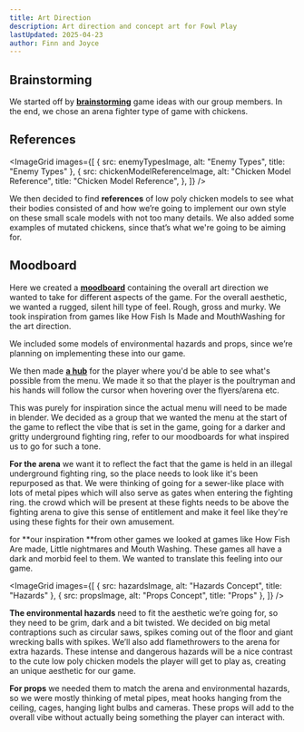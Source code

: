 ```yaml
---
title: Art Direction
description: Art direction and concept art for Fowl Play
lastUpdated: 2025-04-23
author: Finn and Joyce
---
```





## Brainstorming

We started off by [**brainstorming**](/ideas/brainstorm) game ideas with our group members. In the end, we chose an arena fighter type of game with chickens.

## References

<ImageGrid
  images={[
    { src: enemyTypesImage, alt: "Enemy Types", title: "Enemy Types" },
    {
      src: chickenModelReferenceImage,
      alt: "Chicken Model Reference",
      title: "Chicken Model Reference",
    },
  ]}
/>

We then decided to find **references** of low poly chicken models to see what their bodies consisted of and how we’re going to implement our own style on these small scale models with not too many details. We also added some examples of mutated chickens, since that’s what we're going to be aiming for.

## Moodboard

Here we created a [**moodboard**](/fowl-play/production/pitches/pitch-document/#mood-board) containing the overall art direction we wanted to take for different aspects of the game. For the overall aesthetic, we wanted a rugged, silent hill type of feel. Rough, gross and murky. We took inspiration from games like How Fish Is Made and MouthWashing for the art direction.

We included some models of environmental hazards and props, since we’re planning on implementing these into our game.

We then made [**a hub**](/ideas/initial-ideas/#interface) for the player where you'd be able to see what's possible from the menu. We made it so that the player is the poultryman and his hands will follow the cursor when hovering over the flyers/arena etc.

This was purely for inspiration since the actual menu will need to be made in blender. We decided as a group that we wanted the menu at the start of the game to reflect the vibe that is set in the game, going for a darker and gritty underground fighting ring, refer to our moodboards for what inspired us to go for such a tone.

**For the arena** we want it to reflect the fact that the game is held in an illegal underground fighting ring, so the place needs to look like it's been repurposed as that. We were thinking of going for a sewer-like place with lots of metal pipes which will also serve as gates when entering the fighting ring. the crowd which will be present at these fights needs to be above the fighting arena to give this sense of entitlement and make it feel like they're using these fights for their own amusement.

for **our inspiration **from other games we looked at games like How Fish Are made, Little nightmares and Mouth Washing. These games all have a dark and morbid feel to them. We wanted to translate this feeling into our game.

<ImageGrid
  images={[
    { src: hazardsImage, alt: "Hazards Concept", title: "Hazards" },
    { src: propsImage, alt: "Props Concept", title: "Props" },
  ]}
/>

**The environmental hazards** need to fit the aesthetic we’re going for, so they need to be grim, dark and a bit twisted. We decided on big metal contraptions such as circular saws, spikes coming out of the floor and giant wrecking balls with spikes. We’ll also add flamethrowers to the arena for extra hazards. These intense and dangerous hazards will be a nice contrast to the cute low poly chicken models the player will get to play as, creating an unique aesthetic for our game.

**For props** we needed them to match the arena and environmental hazards, so we were mostly thinking of metal pipes, meat hooks hanging from the ceiling, cages, hanging light bulbs and cameras. These props will add to the overall vibe without actually being something the player can interact with.
